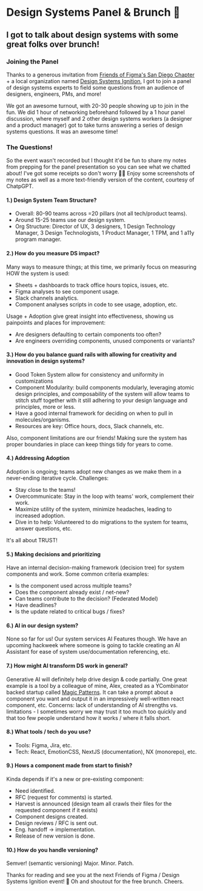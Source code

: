 
<HeaderImage image="/engagements/design-systems-brunch/postCover.png" />

# Design Systems Panel & Brunch 🥞

## I got to talk about design systems with some great folks over brunch!

<MetadataBar date="April 2024" category="Public Speaking" />

### Joining the Panel

Thanks to a generous invitation from [Friends of Figma's San Diego Chapter](https://friends.figma.com/san-diego/) + a local organization named [Design Systems Ignition](https://designsystemignition.com/), I got to join a panel of design systems experts to field some questions from an audience of designers, engineers, PMs, and more!

We got an awesome turnout, with 20-30 people showing up to join in the fun. We did 1 hour of networking beforehand followed by a 1 hour panel discussion, where myself and 2 other design systems workers (a designer and a product manager) got to take turns answering a series of design systems questions. It was an awesome time!

### The Questions!

So the event wasn't recorded but I thought it'd be fun to share my notes from prepping for the panel presentation so you can see what we chatted about! I've got some receipts so don't worry 💅🏼 Enjoy some screenshots of my notes as well as a more text-friendly version of the content, courtesy of ChatpGPT.

<ContentImage
  image="/engagements/design-systems-brunch/notes1.png"
  caption="Notes I took to prep for the panel - part 1/2"
/>

#### 1.) Design System Team Structure?

- Overall: 80-90 teams across =20 pillars (not all tech/product teams).
- Around 15-25 teams use our design system.
- Org Structure: Director of UX, 3 designers, 1 Design Technology Manager, 3 Design Technologists, 1 Product Manager, 1 TPM, and 1 a11y program manager.

#### 2.) How do you measure DS impact?

Many ways to measure things; at this time, we primarily focus on measuring HOW the system is used:

- Sheets + dashboards to track office hours topics, issues, etc.
- Figma analyses to see component usage.
- Slack channels analytics.
- Component analyses scripts in code to see usage, adoption, etc.

Usage + Adoption give great insight into effectiveness, showing us painpoints and places for improvement:

- Are designers defaulting to certain components too often?
- Are engineers overriding components, unused components or variants?

#### 3.) How do you balance guard rails with allowing for creativity and innovation in design systems?

- Good Token System allow for consistency and uniformity in customizations
- Component Modularity: build components modularly, leveraging atomic design principles, and composability of the system will allow teams to stitch stuff together with it still adhering to your design language and principles, more or less.
- Have a good internal framework for deciding on when to pull in molecules/organisms.
- Resources are key: Office hours, docs, Slack channels, etc.

Also, component limitations are our friends! Making sure the system has proper boundaries in place can keep things tidy for years to come.

#### 4.) Addressing Adoption

Adoption is ongoing; teams adopt new changes as we make them in a never-ending iterative cycle. Challenges:

- Stay close to the teams!
- Overcommunicate: Stay in the loop with teams' work, complement their work.
- Maximize utility of the system, minimize headaches, leading to increased adoption.
- Dive in to help: Volunteered to do migrations to the system for teams, answer questions, etc.

It's all about TRUST!

<ContentImage
  image="/engagements/design-systems-brunch/notes2.png"
  caption="Notes I took to prep for the panel - part 2/2"
/>

#### 5.) Making decisions and prioritizing

Have an internal decision-making framework (decision tree) for system components and work. Some common criteria examples:

- Is the component used across multiple teams?
- Does the component already exist / net-new?
- Can teams contribute to the decision? (Federated Model)
- Have deadlines?
- Is the update related to critical bugs / fixes?

#### 6.) AI in our design system?

None so far for us! Our system services AI Features though. We have an upcoming hackweek where someone is going to tackle creating an AI Assistant for ease of system use/documentation referencing, etc.

#### 7.) How might AI transform DS work in general?

Generative AI will definitely help drive design & code partially. One great example is a tool by a colleague of mine, Alex, created as a YCombinator backed startup called [Magic Patterns](https://www.magicpatterns.com/). It can take a prompt about a component you want and output it in an impressively well-written react component, etc.
Concerns: lack of understanding of AI strengths vs. limitations - I sometimes worry we may trust it too much too quickly and that too few people understand how it works / where it falls short.

#### 8.) What tools / tech do you use?

- Tools: Figma, Jira, etc.
- Tech: React, EmotionCSS, NextJS (documentation), NX (monorepo), etc.

#### 9.) Hows a component made from start to finish?

Kinda depends if it's a new or pre-existing component:

- Need identified.
- RFC (request for comments) is started.
- Harvest is announced (design team all crawls their files for the requested component if it exists)
- Component designs created.
- Design reviews / RFC is sent out.
- Eng. handoff -> implementation.
- Release of new version is done.

#### 10.) How do you handle versioning?

Semver! (semantic versioning)
Major.
Minor.
Patch.

Thanks for reading and see you at the next Friends of Figma / Design Systems Ignition event! 🤩 Oh and shoutout for the free brunch. Cheers.

